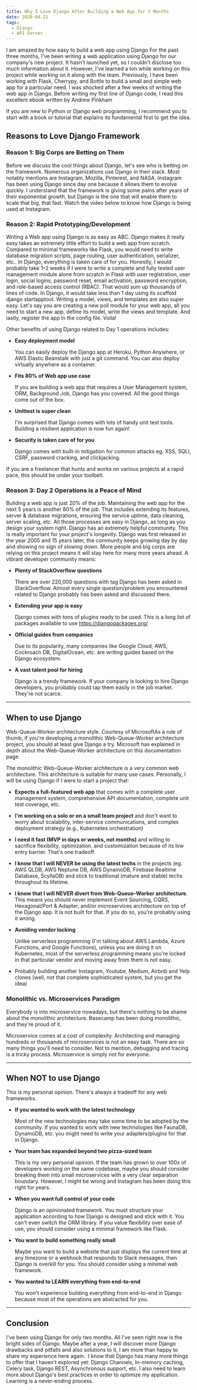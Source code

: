 ```yaml
---
title: Why I Love Django After Building a Web App for 3 Months 
date: 2020-04-21
tags:
  - Django
  - API Server
---
```



I am amazed by how easy to build a web app using Django
For the past three months, I've been writing a web application using Django for our company's new project. It hasn't launched yet, so I couldn't disclose too much information about it. However, I've learned a ton while working on this project while working on it along with the team.
Previously, I have been working with Flask, Cherrypy, and Bottle to build a small and simple web app for a particular need. I was shocked after a few weeks of writing the web app in Django. Before writing my first line of Django code, I read this excellent ebook written by Andrew Pinkham

If you are new to Python or Django web programming, I recommend you to start with a book or tutorial that explains its fundamental first to get the idea.

## Reasons to Love Django Framework

### Reason 1: Big Corps are Betting on Them
Before we discuss the cool things about Django, let's see who is betting on the framework. Numerous organizations use Django in their stack. Most notably mentions are Instagram, Mozilla, Pinterest, and NASA. Instagram has been using Django since day one because it allows them to evolve quickly. I understand that the framework is giving some pains after years of their exponential growth, but Django is the one that will enable them to scale that big, that fast.
Watch the video below to know how Django is being used at Instagram.

### Reason 2: Rapid Prototyping/Development
Writing a Web app using Django is as easy as ABC. Django makes it really easy takes an extremely little effort to build a web app from scratch. Compared to minimal frameworks like Flask, you would need to write database migration scripts, page routing, user authentication, serializer, etc.. In Django, everything is taken care of for you.
Honestly, I would probably take 1–2 weeks if I were to write a complete and fully tested user management module alone from scratch in Flask with user registration, user login, social logins, password reset, email activation, password encryption, and role-based access control (RBAC). That would sum up thousands of lines of code. In Django, it would take less than 1 day using its scaffold django startapptool.
Writing a model, views, and templates are also super easy. Let's say you are creating a new poll module for your web app, all you need to start a new app, define its model, write the views and template. And lastly, register the app in the config file. Voila!

Other benefits of using Django related to Day 1 operations includes:

- **Easy deployment model**

  You can easily deploy the Django app at Heroku, Python Anywhere, or AWS Elastic Beanstalk with just a git command. You can also deploy virtually anywhere as a container.

- **Fits 80% of Web app use case**

  If you are building a web app that requires a User Management system, ORM, Background Job, Django has you covered. All the good things come out of the box.

- **Unittest is super clean**

  I'm surprised that Django comes with lots of handy unit test tools. Building a resilient application is now fun again!

- **Security is taken care of for you**

  Django comes with built-in mitigation for common attacks eg. XSS, SQLi, CSRF, password cracking, and clickjacking.

If you are a freelancer that hunts and works on various projects at a rapid pace, this should be under your toolbelt.

### Reason 3: Day 2 Operations is a Peace of Mind

Building a web app is just 20% of the job. Maintaining the web app for the next 5 years is another 80% of the job. That includes extending its features, server & database migrations, ensuring the service uptime, data cleaning, server scaling, etc. All those processes are easy in Django, as long as you design your system right.
Django has an extremely helpful community. This is really important for your project's longevity. Django was first released in the year 2005 and 15 years later, the community keeps growing day by day and showing no sign of slowing down. More people and big corps are relying on this project means it will stay here for many more years ahead. A vibrant developer community means:

- **Plenty of StackOverflow questions**

  There are over 220,000 questions with tag Django has been asked in StackOverflow. Almost every single question/problem you encountered related to Django probably has been asked and discussed there. 

- **Extending your app is easy**

  Django comes with tons of plugins ready to be used. This is a long list of packages available to use https://djangopackages.org/

- **Official guides from companies**

  Due to its popularity, many companies like Google Cloud, AWS, Cockroach DB, DigitalOcean, etc. are writing guides based on the Django ecosystem.

- **A vast talent pool for hiring**

  Django is a trendy framework. If your company is looking to hire Django developers, you probably could tap them easily in the job market. They're not scarce.

---

## When to use Django

Web-Queue-Worker architecture style. Courtesy of MicrosoftAs a rule of thumb, if you're developing a monolithic Web-Queue-Worker architecture project, you should at least give Django a try. Microsoft has explained in depth about the Web-Queue-Worker architecture on this documentation page.

The monolithic Web-Queue-Worker architecture is a very common web architecture. This architecture is suitable for many use cases. Personally, I will be using Django if I were to start a project that:

- **Expects a full-featured web app** that comes with a complete user management system, comprehensive API documentation, complete unit test coverage, etc.
- **I'm working on a solo or on a small team project** and don't want to worry about scalability, inter-service communications, and complex deployment strategy (e.g., Kubernetes orchestration)
- **I need it fast (MVP in days or weeks, not months)** and willing to sacrifice flexibility, optimization, and customization because of its low entry barrier. That's one tradeoff.
- **I know that I will NEVER be using the latest techs** in the projects (eg. AWS QLDB, AWS Neptune DB, AWS DynamoDB, Firebase Realtime Database, ScyllaDB) and stick to traditional (mature and stable) techs throughout its lifetime.
- **I know that I will NEVER divert from Web-Queue-Worker architecture**. This means you should never implement Event Sourcing, CQRS, Hexagonal/Port & Adapter, and/or microservices architecture on top of the Django app. It is not built for that. If you do so, you're probably using it wrong.
- **Avoiding vendor locking**

  Unlike serverless programming (I'm talking about AWS Lambda, Azure Functions, and Google Functions), unless you are doing it on Kubernetes, most of the serverless programming means you're locked in that particular vendor and moving away from them is not easy.

- Probably building another Instagram, Youtube, Medium, Airbnb and Yelp clones (well, not that complete sophisticated system, but you get the idea)

### Monolithic vs. Microservices Paradigm
Everybody is into microservice nowadays, but there's nothing to be shame about the monolithic architecture. Basecamp has been doing monolithic, and they're proud of it.

Microservice comes at a cost of complexity. Architecting and managing hundreds or thousands of microservices is not an easy task. There are so many things you'll need to consider. Not to mention, debugging and tracing is a tricky process. Microservice is simply not for everyone.

---

## When NOT to use Django
This is my personal opinion. There's always a tradeoff for any web frameworks.

- **If you wanted to work with the latest technology**

  Most of the new technologies may take some time to be adopted by the community. If you wanted to work with new technologies like FaunaDB, DynamoDB, etc. you might need to write your adapters/plugins for that in Django.

- **Your team has expanded beyond two pizza-sized team**

  This is my very personal opinion. If the team has grown to over 100s of developers working on the same codebase, maybe you should consider breaking them into small microservices with a very clear separation boundary. However, I might be wrong and Instagram has been doing this right for years.

- **When you want full control of your code**

  Django is an opinionated framework. You must structure your application according to how Django is designed and stick with it. You can't even switch the ORM library. If you value flexibility over ease of use, you should consider using a minimal framework like Flask.

- **You want to build something really small**

  Maybe you want to build a website that just displays the current time at any timezone or a webhook that responds to Slack messages, then Django is overkill for you. You should consider using a minimal web framework.

- **You wanted to LEARN everything from end-to-end**

  You won't experience building everything from end-to-end in Django because most of the operations are abstracted for you.

---

## Conclusion

I've been using Django for only two months. All I've seen right now is the bright sides of Django. Maybe after a year, I will discover more Django drawbacks and pitfalls and also solutions to it, I am more than happy to share my experience here again. 
I know that Django has many more things to offer that I haven't explored yet: Django Channels, In-memory caching, Celery task, Django REST, Asynchronous support, etc. I also need to learn more about Django's best practices in order to optimize my application. Learning is a never-ending process.